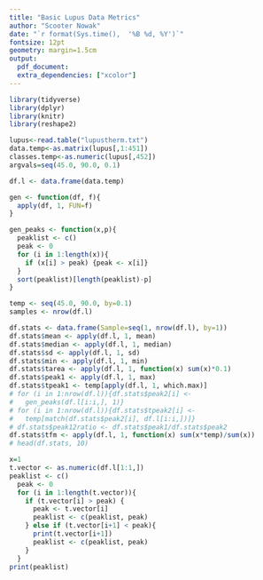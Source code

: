```yaml
---
title: "Basic Lupus Data Metrics"
author: "Scooter Nowak"
date: "`r format(Sys.time(),  '%B %d, %Y')`"
fontsize: 12pt
geometry: margin=1.5cm
output:
  pdf_document:
  extra_dependencies: ["xcolor"]
---
```


```r
library(tidyverse)
library(dplyr)
library(knitr)
library(reshape2)
```

```r
lupus<-read.table("lupustherm.txt")
data.temp<-as.matrix(lupus[,1:451])
classes.temp<-as.numeric(lupus[,452])
argvals=seq(45.0, 90.0, 0.1)

df.l <- data.frame(data.temp)

gen <- function(df, f){
  apply(df, 1, FUN=f)
}

gen_peaks <- function(x,p){
  peaklist <- c()
  peak <- 0
  for (i in 1:length(x)){
    if (x[i] > peak) {peak <- x[i]}
  }
  sort(peaklist)[length(peaklist)-p]
}

temp <- seq(45.0, 90.0, by=0.1)
samples <- nrow(df.l)

df.stats <- data.frame(Sample=seq(1, nrow(df.l), by=1))
df.stats$mean <- apply(df.l, 1, mean)
df.stats$median <- apply(df.l, 1, median)
df.stats$sd <- apply(df.l, 1, sd)
df.stats$min <- apply(df.l, 1, min)
df.stats$tarea <- apply(df.l, 1, function(x) sum(x)*0.1)
df.stats$peak1 <- apply(df.l, 1, max)
df.stats$tpeak1 <- temp[apply(df.l, 1, which.max)]
# for (i in 1:nrow(df.l)){df.stats$peak2[i] <-
#   gen_peaks(df.l[i:i,], 1)}
# for (i in 1:nrow(df.l)){df.stats$tpeak2[i] <-
#   temp[match(df.stats$peak2[i], df.l[i:i,])]}
# df.stats$peak12ratio <- df.stats$peak1/df.stats$peak2
df.stats$tfm <- apply(df.l, 1, function(x) sum(x*temp)/sum(x))
# head(df.stats, 10)

x=1
t.vector <- as.numeric(df.l[1:1,])
peaklist <- c()
  peak <- 0
  for (i in 1:length(t.vector)){
    if (t.vector[i] > peak) {
      peak <- t.vector[i]
      peaklist <- c(peaklist, peak)
    } else if (t.vector[i+1] < peak){
      print(t.vector[i+1])
      peaklist <- c(peaklist, peak)
    }
  }
print(peaklist)
```